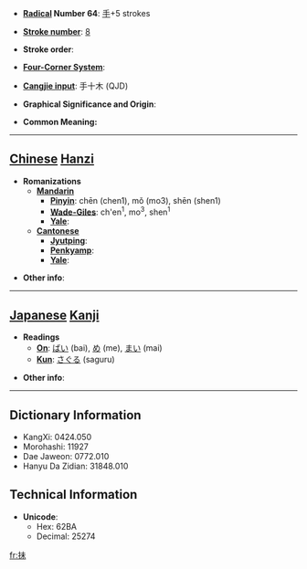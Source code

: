 * '''[[Wiktionary:Chinese radical index| Radical]] Number 64''': [[Wiktionary:Chinese radical index 手|手]]+5 strokes

* '''[[Wiktionary:Chinese total strokes index|Stroke number]]''': [[Wiktionary:Chinese total strokes index 8|8]]

* '''Stroke order''': 

* '''[[Wiktionary:Chinese four corner index|Four-Corner System]]''': 

* '''[[Wiktionary:Chinese Cangjie index|Cangjie input]]''': 手十木 (QJD)

* '''Graphical Significance and Origin''': 

* '''Common Meaning:''' {{rfdef}}

----

==[[Chinese]] [[Hanzi]]==

* '''Romanizations'''
** '''[[Mandarin]]'''
*** '''[[Pinyin]]''': chēn (chen1), mǒ (mo3), shēn (shen1)
*** '''[[Wade-Giles]]''': ch'en<sup>1</sup>, mo<sup>3</sup>, shen<sup>1</sup>
*** '''[[Yale]]''': 
** '''[[Cantonese]]'''
*** '''[[Jyutping]]''':
*** '''[[Penkyamp]]''': 
*** '''[[Yale]]''': 

* '''Other info''': 

----

==[[Japanese]] [[Kanji]]==

* '''Readings'''
** '''[[On]]''': [[ばい]] (bai), [[め]] (me), [[まい]] (mai)
** '''[[Kun]]''': [[さぐる]] (saguru)

* '''Other info''':  

----

==Dictionary Information==

* KangXi: 0424.050
* Morohashi: 11927
* Dae Jaweon: 0772.010
* Hanyu Da Zidian: 31848.010

==Technical Information==

* '''Unicode''':
** Hex: 62BA
** Decimal: 25274

[[fr:抺]]